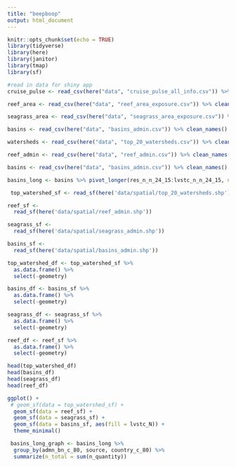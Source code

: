 ```yaml
---
title: "beepboop"
output: html_document
---
```


```r
knitr::opts_chunk$set(echo = TRUE)
library(tidyverse)
library(here)
library(janitor)
library(tmap)
library(sf)
```


```r
#read in data for shiny app
cruise_pulse <- read_csv(here("data", "cruise_pulse_all_info.csv")) %>% clean_names()

reef_area <- read_csv(here("data", "reef_area_exposure.csv")) %>% clean_names()

seagrass_area <- read_csv(here("data", "seagrass_area_exposure.csv")) %>% clean_names()

basins <- read_csv(here("data", "basins_admin.csv")) %>% clean_names() 

watersheds <- read_csv(here("data", "top_20_watersheds.csv")) %>% clean_names()

reef_admin <- read_csv(here("data", "reef_admin.csv")) %>% clean_names()

basins <- read_csv(here("data", "basins_admin.csv")) %>% clean_names()

basins_long <- basins %>% pivot_longer(res_n_n_24_15:lvstc_n_n_24_15, names_to = "source", values_to = "n_quantity")
```

```r
 top_watershed_sf <- read_sf(here('data/spatial/top_20_watersheds.shp'))

reef_sf <-
  read_sf(here('data/spatial/reef_admin.shp'))

seagrass_sf <-
  read_sf(here('data/spatial/seagrass_admin.shp'))

basins_sf <-
  read_sf(here('data/spatial/basins_admin.shp'))

top_watershed_df <- top_watershed_sf %>% 
  as.data.frame() %>% 
  select(-geometry)

basins_df <- basins_sf %>% 
  as.data.frame() %>% 
  select(-geometry)

seagrass_df <- seagrass_sf %>% 
  as.data.frame() %>% 
  select(-geometry)

reef_df <- reef_sf %>% 
  as.data.frame() %>% 
  select(-geometry)

head(top_watershed_df)
head(basins_df)
head(seagrass_df)
head(reef_df)

ggplot() +
 # geom_sf(data = top_watershed_sf) +
  geom_sf(data = reef_sf) +
  geom_sf(data = seagrass_sf) +
  geom_sf(data = basins_sf, aes(fill = lvstc_N)) +
  theme_minimal()
```
 
```r
 basins_long_graph <- basins_long %>% 
  group_by(admn_bn_c_80, source, country_c_80) %>%
  summarize(n_total = sum(n_quantity))
```
 
  

 